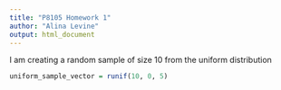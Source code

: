 ```yaml
---
title: "P8105 Homework 1"
author: "Alina Levine"
output: html_document
---
```



I am creating a random sample of size 10 from the uniform distribution

```r

uniform_sample_vector = runif(10, 0, 5)

```

